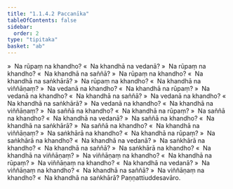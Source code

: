 ```yaml
---
title: "1.1.4.2 Paccanīka"
tableOfContents: false
sidebar:
  order: 2
type: "tipitaka"
basket: "ab"
---
```



<DynamicBreadcrumb />

<Division number="21">

<Paragraph number="163">
»  Na rūpaṃ na khandho?
</Paragraph>

<Paragraph number="164">
«  Na khandhā na vedanā?
</Paragraph>

<Paragraph number="165">
»  Na rūpaṃ na khandho?
</Paragraph>

<Paragraph number="166">
«  Na khandhā na saññā?
</Paragraph>

<Paragraph number="167">
»  Na rūpaṃ na khandho?
</Paragraph>

<Paragraph number="168">
«  Na khandhā na saṅkhārā?
</Paragraph>

<Paragraph number="169">
»  Na rūpaṃ na khandho?
</Paragraph>

<Paragraph number="170">
«  Na khandhā na viññāṇaṃ?
</Paragraph>

</Division>
<Division number="22">

<Paragraph number="171">
»  Na vedanā na khandho?
</Paragraph>

<Paragraph number="172">
«  Na khandhā na rūpaṃ?
</Paragraph>

<Paragraph number="173">
»  Na vedanā na khandho?
</Paragraph>

<Paragraph number="174">
«  Na khandhā na saññā?
</Paragraph>

<Paragraph number="175">
»  Na vedanā na khandho?
</Paragraph>

<Paragraph number="176">
«  Na khandhā na saṅkhārā?
</Paragraph>

<Paragraph number="177">
»  Na vedanā na khandho?
</Paragraph>

<Paragraph number="178">
«  Na khandhā na viññāṇaṃ?
</Paragraph>

</Division>
<Division number="23">

<Paragraph number="179">
»  Na saññā na khandho?
</Paragraph>

<Paragraph number="180">
«  Na khandhā na rūpaṃ?
</Paragraph>

<Paragraph number="181">
»  Na saññā na khandho?
</Paragraph>

<Paragraph number="182">
«  Na khandhā na vedanā?
</Paragraph>

<Paragraph number="183">
»  Na saññā na khandho?
</Paragraph>

<Paragraph number="184">
«  Na khandhā na saṅkhārā?
</Paragraph>

<Paragraph number="185">
»  Na saññā na khandho?
</Paragraph>

<Paragraph number="186">
«  Na khandhā na viññāṇaṃ?
</Paragraph>

</Division>
<Division number="24">

<Paragraph number="187">
»  Na saṅkhārā na khandho?
</Paragraph>

<Paragraph number="188">
«  Na khandhā na rūpaṃ?
</Paragraph>

<Paragraph number="189">
»  Na saṅkhārā na khandho?
</Paragraph>

<Paragraph number="190">
«  Na khandhā na vedanā?
</Paragraph>

<Paragraph number="191">
»  Na saṅkhārā na khandho?
</Paragraph>

<Paragraph number="192">
«  Na khandhā na saññā?
</Paragraph>

<Paragraph number="193">
»  Na saṅkhārā na khandho?
</Paragraph>

<Paragraph number="194">
«  Na khandhā na viññāṇaṃ?
</Paragraph>

</Division>
<Division number="25">

<Paragraph number="195">
»  Na viññāṇaṃ na khandho?
</Paragraph>

<Paragraph number="196">
«  Na khandhā na rūpaṃ?
</Paragraph>

<Paragraph number="197">
»  Na viññāṇaṃ na khandho?
</Paragraph>

<Paragraph number="198">
«  Na khandhā na vedanā?
</Paragraph>

<Paragraph number="199">
»  Na viññāṇaṃ na khandho?
</Paragraph>

<Paragraph number="200">
«  Na khandhā na saññā?
</Paragraph>

<Paragraph number="201">
»  Na viññāṇaṃ na khandho?
</Paragraph>

<Paragraph number="202">
«  Na khandhā na saṅkhārā?

</Paragraph>
</Division>

<Paragraph number="203" type="center">
Paṇṇattiuddesavāro.
</Paragraph>